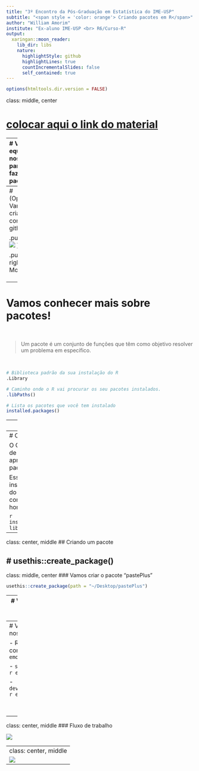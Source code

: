 ```yaml
---
title: "3º Encontro da Pós-Graduação em Estatística do IME-USP"
subtitle: "<span style = 'color: orange'> Criando pacotes em R</span>"
author: "William Amorim"
institute: "Ex-aluno IME-USP <br> R6/Curso-R"
output:
  xaringan::moon_reader:
    lib_dir: libs
    nature:
      highlightStyle: github
      highlightLines: true
      countIncrementalSlides: false
      self_contained: true
---
```


```r
options(htmltools.dir.version = FALSE)
```

class: middle, center

# [colocar aqui o link do material]()

---
# Vamos equipar o nosso R para fazermos pacotes

```r
install.packages(c(
  "devtools", 
  "roxygen2", 
  "testthat", 
  "covr", 
  "knitr"
))
```

---
# (Opcional) Vamos criar uma conta no github

.pull-left[
[<img src = "img/logo-github.png">](https://github.com/)
<center>
<p style = "font-size: 14px">Clique no gato-polvo para entrar no site!</p>
</center>
]

.pull-right[
## Motivos

<h3 style = "color: #007fff">1. Back-up e versionamento</h3>


<h3 style = "color: #007fff">2. Compartilhar o trabalho</h3>


<h3 style = "color: #007fff">3. </h3>
]

---
# Vamos conhecer mais sobre pacotes!

<br>

> Um pacote é um conjunto de funções que têm como objetivo resolver um problema em específico.

<br>

```r

# Biblioteca padrão da sua instalação do R
.Library

# Caminho onde o R vai procurar os seu pacotes instalados.
.libPaths()

# Lista os pacotes que você tem instalado
installed.packages()
```

---
# R base

Quando instalamos o R, ele vem com aproximadamente

- 14 pacotes básicos
- 15 pacotes recomendados

Você pode utilizar esses pacotes diretamente, sem instalá-los.

```r
library(lattice)
```

---
# CRAN

O CRAN é o repositório oficial de pacotes de R com aproximadamente 14 mil pacotes.

Esses pacotes precisam ser instalados (baixar os arquivos do CRAN para o seu computador) e carregados na hora de usar:

```r
install.packages("tidyverse")
library(tidyverse)
```

---
class: center, middle
## Criando um pacote

# usethis::create_package()
---
class: middle, center
### Vamos criar o pacote "pastePlus"

```r
usethis::create_package(path = "~/Desktop/pastePlus")
```
---
# Vamos escrever a nossa primeira função

- Todas as funções do nosso pacote devem ser escritas em scripts `.R` dentro da pasta `R/`.

- Podemos usar a função `usethis::use_r("nome-do-arquivo")` para facilitar essa tarefa.

Vamos criar o arquivo `R/plus.R`.

```r
usethis::use_r("plus")
```

<br>

Nesse arquivo, vamos redefinir o operador `+` para concatenar strings.

---
# Vamos testar a nossa função

- Rodar a função no console `r emo::ji("x")`

- `source("R/plus.R")` `r emo::ji("x")`

- `devtools::load_all()` `r emo::ji("v")`

<br>
<br>
<center style = "color: orange; font-weight: bold;">
ATALHO: CMD/CTRL + SHIFT + L
</center>

---
class: center, middle
### Fluxo de trabalho

<img src = "img/fluxo-de-trabalho.png">

---
class: center, middle
<img src = "img/arquivos-pacotes.png">
---


